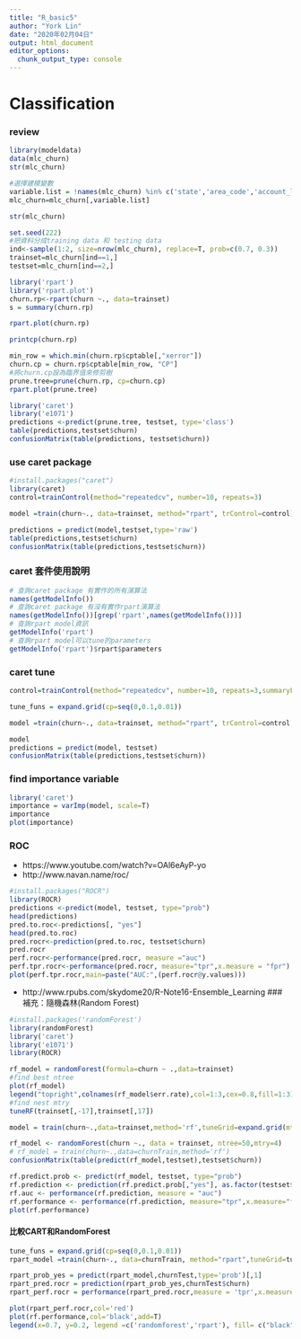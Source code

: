 ```yaml
---
title: "R_basic5"
author: "York Lin"
date: "2020年02月04日"
output: html_document
editor_options: 
  chunk_output_type: console
---
```


# Classification
### review
```R
library(modeldata)
data(mlc_churn)
str(mlc_churn)

#選擇建模變數
variable.list = !names(mlc_churn) %in% c('state','area_code','account_length')
mlc_churn=mlc_churn[,variable.list]

str(mlc_churn)

set.seed(222)
#把資料分成training data 和 testing data
ind<-sample(1:2, size=nrow(mlc_churn), replace=T, prob=c(0.7, 0.3))
trainset=mlc_churn[ind==1,]
testset=mlc_churn[ind==2,]

library('rpart')
library('rpart.plot')
churn.rp<-rpart(churn ~., data=trainset)
s = summary(churn.rp)

rpart.plot(churn.rp)

printcp(churn.rp)

min_row = which.min(churn.rp$cptable[,"xerror"])
churn.cp = churn.rp$cptable[min_row, "CP"]
#將churn.cp設為臨界值來修剪樹
prune.tree=prune(churn.rp, cp=churn.cp)
rpart.plot(prune.tree)

library('caret')
library('e1071')
predictions <-predict(prune.tree, testset, type='class')
table(predictions,testset$churn)
confusionMatrix(table(predictions, testset$churn))
```

### use caret package
```R
#install.packages("caret")
library(caret)
control=trainControl(method="repeatedcv", number=10, repeats=3)

model =train(churn~., data=trainset, method="rpart", trControl=control)

predictions = predict(model,testset,type='raw')
table(predictions,testset$churn)
confusionMatrix(table(predictions,testset$churn))
```

### caret 套件使用說明
```R
# 查詢caret package 有實作的所有演算法
names(getModelInfo())
# 查詢caret package 有沒有實作rpart演算法
names(getModelInfo())[grep('rpart',names(getModelInfo()))]
# 查詢rpart model資訊
getModelInfo('rpart')
# 查詢rpart model可以tune的parameters
getModelInfo('rpart')$rpart$parameters
```

### caret tune
```R

control=trainControl(method="repeatedcv", number=10, repeats=3,summaryFunction = multiClassSummary,classProbs=T)

tune_funs = expand.grid(cp=seq(0,0.1,0.01))

model =train(churn~., data=trainset, method="rpart", trControl=control,tuneGrid=tune_funs,metric="AUC")

model
predictions = predict(model, testset)
confusionMatrix(table(predictions,testset$churn))
```

### find importance variable
```R
library('caret')
importance = varImp(model, scale=T)
importance
plot(importance)
```

### ROC
- https://www.youtube.com/watch?v=OAl6eAyP-yo
- http://www.navan.name/roc/

```R
#install.packages("ROCR")
library(ROCR)
predictions <-predict(model, testset, type="prob")
head(predictions)
pred.to.roc<-predictions[, "yes"]
head(pred.to.roc)
pred.rocr<-prediction(pred.to.roc, testset$churn)
pred.rocr
perf.rocr<-performance(pred.rocr, measure ="auc")
perf.tpr.rocr<-performance(pred.rocr, measure="tpr",x.measure = "fpr")
plot(perf.tpr.rocr,main=paste("AUC:",(perf.rocr@y.values)))
```


- http://www.rpubs.com/skydome20/R-Note16-Ensemble_Learning
### 補充：隨機森林(Random Forest)
```R
#install.packages('randomForest')
library(randomForest)
library('caret')
library('e1071')
library(ROCR)

rf_model = randomForest(formula=churn ~ .,data=trainset)
#find best ntree
plot(rf_model)
legend("topright",colnames(rf_model$err.rate),col=1:3,cex=0.8,fill=1:3)
#find nest mtry
tuneRF(trainset[,-17],trainset[,17])

model = train(churn~.,data=trainset,method='rf',tuneGrid=expand.grid(mtry=c(2,4,8)))

rf_model <- randomForest(churn ~., data = trainset, ntree=50,mtry=4)
# rf_model = train(churn~.,data=churnTrain,method='rf')
confusionMatrix(table(predict(rf_model,testset),testset$churn))

rf.predict.prob <- predict(rf_model, testset, type="prob")
rf.prediction <- prediction(rf.predict.prob[,"yes"], as.factor(testset$churn))
rf.auc <- performance(rf.prediction, measure = "auc")
rf.performance <- performance(rf.prediction, measure="tpr",x.measure="fpr")
plot(rf.performance)
```


#### 比較CART和RandomForest
```R
tune_funs = expand.grid(cp=seq(0,0.1,0.01))
rpart_model =train(churn~., data=churnTrain, method="rpart",tuneGrid=tune_funs)

rpart_prob_yes = predict(rpart_model,churnTest,type='prob')[,1]
rpart_pred.rocr = prediction(rpart_prob_yes,churnTest$churn)
rpart_perf.rocr = performance(rpart_pred.rocr,measure = 'tpr',x.measure = 'fpr')

plot(rpart_perf.rocr,col='red')
plot(rf.performance,col='black',add=T)
legend(x=0.7, y=0.2, legend =c('randomforest','rpart'), fill= c("black","red"))
```

